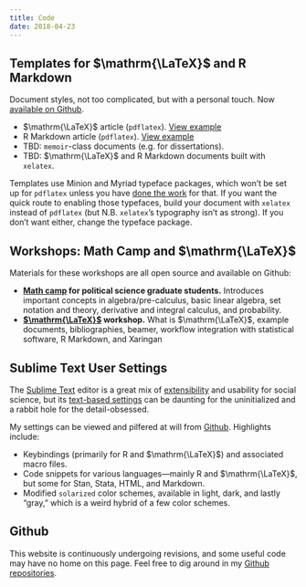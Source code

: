 ```yaml
---
title: Code
date: 2018-04-23
---
```


## Templates for $\mathrm{\LaTeX}$ and R Markdown

Document styles, not too complicated, but with a personal touch. Now [available on Github](https://github.com/mikedecr/document-templates). 

- $\mathrm{\LaTeX}$ article (`pdflatex`). [View example](https://github.com/mikedecr/document-templates/blob/master/tex/pdflatex/article/pdflatex-article.pdf)
- R Markdown article (`pdflatex`). [View example](https://github.com/mikedecr/document-templates/blob/master/rmd/pdflatex/rmd-pdflatex-article.pdf)
- TBD: `memoir`-class documents (e.g. for dissertations). 
- TBD: $\mathrm{\LaTeX}$ and R Markdown documents built with `xelatex`.

Templates use Minion and Myriad typeface packages, which won't be set up for `pdflatex` unless you have [done the work](https://github.com/sebschub/FontPro) for that. If you want the quick route to enabling those typefaces, build your document with `xelatex` instead of `pdflatex` (but N.B. `xelatex`'s typography isn't as strong). If you don't want either, change the typeface package.



## Workshops: Math Camp and $\mathrm{\LaTeX}$

Materials for these workshops are all open source and available on Github:

- **[Math camp](https://github.com/mikedecr/math-camp-2018) for political science graduate students.** Introduces important concepts in algebra/pre-calculus, basic linear algebra, set notation and theory, derivative and integral calculus, and probability. 
- **[$\mathrm{\LaTeX}$](https://github.com/mikedecr/latex-workshop-2018) workshop.** What is $\mathrm{\LaTeX}$, example documents, bibliographies, beamer, workflow integration with statistical software, R Markdown, and Xaringan



## Sublime Text User Settings

The [Sublime Text](https://www.sublimetext.com/) editor is a great mix of [extensibility](https://packagecontrol.io/) and usability for social science, but its [text-based settings](http://docs.sublimetext.info/en/latest/customization/settings.html) can be daunting for the uninitialized and a rabbit hole for the detail-obsessed.

My settings can be viewed and pilfered at will from [Github](https://github.com/mikedecr/sublime-user-settings). Highlights include:

- Keybindings (primarily for R and $\mathrm{\LaTeX}$) and associated macro files.
- Code snippets for various languages---mainly R and $\mathrm{\LaTeX}$, but some for Stan, Stata, HTML, and Markdown.
- Modified `solarized` color schemes, available in light, dark, and lastly "gray," which is a weird hybrid of a few color schemes.



## Github

This website is continuously undergoing revisions, and some useful code may have no home on this page. Feel free to dig around in my [Github repositories](https://github.com/mikedecr).


